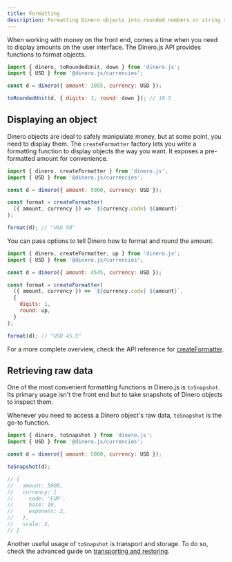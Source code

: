 ```yaml
---
title: Formatting
description: Formatting Dinero objects into rounded numbers or string representation.
---
```


When working with money on the front end, comes a time when you need to display amounts on the user interface. The Dinero.js API provides functions to format objects.

```js
import { dinero, toRoundedUnit, down } from 'dinero.js';
import { USD } from '@dinero.js/currencies';

const d = dinero({ amount: 1055, currency: USD });

toRoundedUnit(d, { digits: 1, round: down }); // 10.5
```

## Displaying an object

Dinero objects are ideal to safely manipulate money, but at some point, you need to display them. The `createFormatter` factory lets you write a formatting function to display objects the way you want. It exposes a pre-formatted amount for convenience.

```js
import { dinero, createFormatter } from 'dinero.js';
import { USD } from '@dinero.js/currencies';

const d = dinero({ amount: 5000, currency: USD });

const format = createFormatter(
  ({ amount, currency }) => `${currency.code} ${amount}`
);

format(d); // "USD 50"
```

You can pass options to tell Dinero how to format and round the amount.

```js
import { dinero, createFormatter, up } from 'dinero.js';
import { USD } from '@dinero.js/currencies';

const d = dinero({ amount: 4545, currency: USD });

const format = createFormatter(
  ({ amount, currency }) => `${currency.code} ${amount}`,
  {
    digits: 1,
    round: up,
  }
);

format(d); // "USD 45.5"
```

For a more complete overview, check the API reference for [createFormatter](/docs/api/formatting/to-format).

## Retrieving raw data

One of the most convenient formatting functions in Dinero.js is `toSnapshot`. Its primary usage isn't the front end but to take snapshots of Dinero objects to inspect them.

Whenever you need to access a Dinero object's raw data, `toSnapshot` is the go-to function.

```js
import { dinero, toSnapshot } from 'dinero.js';
import { USD } from '@dinero.js/currencies';

const d = dinero({ amount: 5000, currency: USD });

toSnapshot(d);

// {
//   amount: 5000,
//   currency: {
//     code: 'EUR',
//     base: 10,
//     exponent: 2,
//   },
//   scale: 2,
// }
```

Another useful usage of `toSnapshot` is transport and storage. To do so, check the advanced guide on [transporting and restoring](/docs/advanced/transporting-and-restoring).
